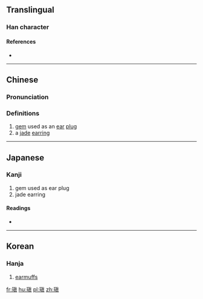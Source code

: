 ==Translingual==

===Han character===
{{Han char|rn=96|rad=玉|as=10|sn=14|four=14186|canj=MGJBC|ids=⿰[[玉|⺩]][[真]]}}

====References====
* {{Han ref|kx=0740.030|dkj=21167|dj=1149.220|hdz=21130.100|uh=7471|ud=29809|bh=E2D0|bd=58064}}

----

==Chinese==
{{zh-forms}}

===Pronunciation===
{{zh-pron
|m=zhèn
|c=zan3,tin3
|mc=y
|oc=y
|ma=
|cat=n
}}

===Definitions===
# [[gem]] used as an [[ear]] [[plug]]
# a [[jade]] [[earring]]

----

==Japanese==

===Kanji===
{{ja-kanji|grade=|rs=玉10}}

# gem used as ear plug
# jade earring

====Readings====
* {{ja-readings|on=[[てん]] (ten), [[ちん]] (chin), [[しん]] (shin)|kun=[[みみだま]] (mimidama)|nanori=}}

----

==Korean==

===Hanja===
{{ko-hanja|hangeul=전|eumhun=|rv=jeon|mr=chŏn|y=cen}}

# [[earmuffs]]

[[fr:瑱]]
[[hu:瑱]]
[[pl:瑱]]
[[zh:瑱]]
